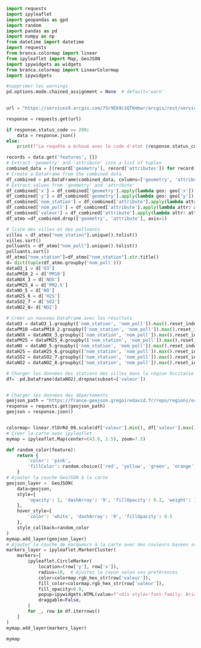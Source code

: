 ```python
import requests
import ipyleaflet
import geopandas as gpd
import random
import pandas as pd
import numpy as np
from datetime import datetime
import requests
from branca.colormap import linear
from ipyleaflet import Map, GeoJSON
import ipywidgets as widgets
from branca.colormap import LinearColormap
import ipywidgets

#supprimer les warnings
pd.options.mode.chained_assignment = None  # default='warn'
 

url = "https://services9.arcgis.com/7Sr9Ek9c1QTKmbwr/arcgis/rest/services/mesures_occitanie_mensuelle_poll_princ/FeatureServer/0/query?where=1%3D1&outFields=nom_com,nom_dept,nom_station,nom_poll,valeur&outSR=4326&f=json"

response = requests.get(url)

if response.status_code == 200:
    data = response.json()
else:
    print(f"La requête a échoué avec le code d'état {response.status_code}")

records = data.get('features', [])
# Extract 'geometry' and 'attribute' into a list of tuples
combined_data = [(record['geometry'], record['attributes']) for record in records]
# Create a DataFrame from the combined data
df_combined = pd.DataFrame(combined_data, columns=['geometry', 'attribute'])
# Extract values from 'geometry' and 'attribute'
df_combined['x'] = df_combined['geometry'].apply(lambda geo: geo['x'])
df_combined['y'] = df_combined['geometry'].apply(lambda geo: geo['y'])
df_combined['nom_station'] = df_combined['attribute'].apply(lambda attr: attr['nom_station'])
df_combined['nom_poll'] = df_combined['attribute'].apply(lambda attr: attr['nom_poll'])
df_combined['valeur'] = df_combined['attribute'].apply(lambda attr: attr['valeur'])
df_atmo =df_combined.drop(['geometry', 'attribute'], axis=1)

# liste des villes et des polluants
villes = df_atmo["nom_station"].unique().tolist()
villes.sort()
polluants = df_atmo["nom_poll"].unique().tolist()
polluants.sort()
df_atmo["nom_station"]=df_atmo["nom_station"].str.title()
d= dict(tuple(df_atmo.groupby('nom_poll')))
dataO3_1 = d['O3']
dataPM10_2 = d['PM10']
dataNOX_3 = d['NOX']
dataPM25_4 = d['PM2.5']
dataNO_5 = d['NO']
dataH2S_6 = d['H2S']
dataSO2_7 = d['SO2']
dataNO2_8= d['NO2']

# Créer un nouveau DataFrame avec les résultats
dataO3 = dataO3_1.groupby(['nom_station', 'nom_poll']).max().reset_index()
dataPM10 =dataPM10_2.groupby(['nom_station', 'nom_poll']).max().reset_index()
dataNOX = dataNOX_3.groupby(['nom_station', 'nom_poll']).max().reset_index()
dataPM25 = dataPM25_4.groupby(['nom_station', 'nom_poll']).max().reset_index()
dataNO = dataNO_5.groupby(['nom_station', 'nom_poll']).max().reset_index()
dataH2S = dataH2S_6.groupby(['nom_station', 'nom_poll']).max().reset_index()
dataSO2 = dataSO2_7.groupby(['nom_station', 'nom_poll']).max().reset_index()
dataNO2 = dataNO2_8.groupby(['nom_station', 'nom_poll']).max().reset_index()

# Charger les données des stations des villes dans la région Occitanie
df=  pd.DataFrame(dataNO2).dropna(subset=['valeur'])


# Charger les données des départements
geojson_path = "https://france-geojson.gregoiredavid.fr/repo/regions/occitanie/departements-occitanie.geojson"
response = requests.get(geojson_path)
geojson = response.json()


colormap= linear.YlOrRd_09.scale(df['valeur'].min(), df['valeur'].max())
# Créer la carte avec ipyleaflet
mymap = ipyleaflet.Map(center=(43.6, 2.5), zoom=7.5)

def random_color(feature):
    return {
        'color': 'pink',
        'fillColor': random.choice(['red', 'yellow', 'green', 'orange']),
    }
# Ajouter la couche GeoJSON à la carte
geojson_layer =  GeoJSON(
    data=geojson,
    style={
        'opacity': 1, 'dashArray': '9', 'fillOpacity': 0.2, 'weight': 1
    },
    hover_style={
        'color': 'white', 'dashArray': '0', 'fillOpacity': 0.5
    },
    style_callback=random_color
)
mymap.add_layer(geojson_layer)
# Ajouter la couche de marqueurs à la carte avec des couleurs basées sur l'intensité du polluant
markers_layer = ipyleaflet.MarkerCluster(
    markers=[
        ipyleaflet.CircleMarker(
            location=(row['y'], row['x']),
            radius=10,  # Ajustez le rayon selon vos préférences
            color=colormap.rgb_hex_str(row['valeur']),
            fill_color=colormap.rgb_hex_str(row['valeur']),
            fill_opacity=0.9,
            popup=ipywidgets.HTML(value=f"<div style='font-family: Arial; padding: 10px;background-color: #dcffb8;'><strong>{row['nom_station']}</strong>"),    
            draggable=False,
        )
        for _, row in df.iterrows()
    ]
)
mymap.add_layer(markers_layer)

mymap

```
